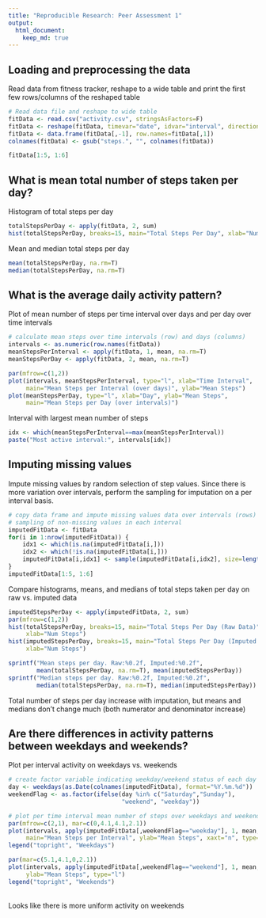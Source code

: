 ---
title: "Reproducible Research: Peer Assessment 1"
output: 
  html_document:
    keep_md: true
---


## Loading and preprocessing the data

Read data from fitness tracker, reshape to a wide table and print the first few
rows/columns of the reshaped table
```{r}
# Read data file and reshape to wide table
fitData <- read.csv("activity.csv", stringsAsFactors=F)
fitData <- reshape(fitData, timevar="date", idvar="interval", direction="wide")
fitData <- data.frame(fitData[,-1], row.names=fitData[,1])
colnames(fitData) <- gsub("steps.", "", colnames(fitData))

fitData[1:5, 1:6]
```

## What is mean total number of steps taken per day?

Histogram of total steps per day
```{r, fig.width=5, fig.height=4}
totalStepsPerDay <- apply(fitData, 2, sum)
hist(totalStepsPerDay, breaks=15, main="Total Steps Per Day", xlab="Num Steps")
```

Mean and median total steps per day
```{r}
mean(totalStepsPerDay, na.rm=T)
median(totalStepsPerDay, na.rm=T)
```


## What is the average daily activity pattern?

Plot of mean number of steps per time interval over days and per day over time
intervals
```{r, fig.width=10, fig.height=4}
# calculate mean steps over time intervals (row) and days (columns)
intervals <- as.numeric(row.names(fitData))
meanStepsPerInterval <- apply(fitData, 1, mean, na.rm=T)
meanStepsPerDay <- apply(fitData, 2, mean, na.rm=T)

par(mfrow=c(1,2))
plot(intervals, meanStepsPerInterval, type="l", xlab="Time Interval",
     main="Mean Steps per Interval (over days)", ylab="Mean Steps")
plot(meanStepsPerDay, type="l", xlab="Day", ylab="Mean Steps",
     main="Mean Steps per Day (over intervals)")
```

Interval with largest mean number of steps
```{r}
idx <- which(meanStepsPerInterval==max(meanStepsPerInterval))
paste("Most active interval:", intervals[idx])
```

## Imputing missing values

Impute missing values by random selection of step values.  Since there is more
variation over intervals, perform the sampling for imputation on a per
interval basis.
```{r}
# copy data frame and impute missing values data over intervals (rows) by random
# sampling of non-missing values in each interval
imputedFitData <- fitData
for(i in 1:nrow(imputedFitData)) {
    idx1 <- which(is.na(imputedFitData[i,]))
    idx2 <- which(!is.na(imputedFitData[i,]))
    imputedFitData[i,idx1] <- sample(imputedFitData[i,idx2], size=length(idx1))
}
imputedFitData[1:5, 1:6]
```

Compare histograms, means, and medians of total steps taken per day on raw vs.
imputed data
```{r, fig.width=10, fig.height=4}
imputedStepsPerDay <- apply(imputedFitData, 2, sum)
par(mfrow=c(1,2))
hist(totalStepsPerDay, breaks=15, main="Total Steps Per Day (Raw Data)",
     xlab="Num Steps")
hist(imputedStepsPerDay, breaks=15, main="Total Steps Per Day (Imputed Data)",
     xlab="Num Steps")

sprintf("Mean steps per day. Raw:%0.2f, Imputed:%0.2f",
        mean(totalStepsPerDay, na.rm=T), mean(imputedStepsPerDay))
sprintf("Median steps per day. Raw:%0.2f, Imputed:%0.2f",
        median(totalStepsPerDay, na.rm=T), median(imputedStepsPerDay))
```
Total number of steps per day increase with imputation, but means and medians
don't change much (both numerator and denominator increase)

## Are there differences in activity patterns between weekdays and weekends?

Plot per interval activity on weekdays vs. weekends
```{r, fig.width=8, fig.height=7}
# create factor variable indicating weekday/weekend status of each day
day <- weekdays(as.Date(colnames(imputedFitData), format="%Y.%m.%d"))
weekendFlag <- as.factor(ifelse(day %in% c("Saturday","Sunday"),
                                "weekend", "weekday"))

# plot per time interval mean number of steps over weekdays and weekends
par(mfrow=c(2,1), mar=c(0,4.1,4.1,2.1))
plot(intervals, apply(imputedFitData[,weekendFlag=="weekday"], 1, mean, na.rm=T),
     main="Mean Steps per Interval", ylab="Mean Steps", xaxt="n", type="l")
legend("topright", "Weekdays")

par(mar=c(5.1,4.1,0,2.1))
plot(intervals, apply(imputedFitData[,weekendFlag=="weekend"], 1, mean, na.rm=T),
     ylab="Mean Steps", type="l")
legend("topright", "Weekends")

```
<BR>Looks like there is more uniform activity on weekends